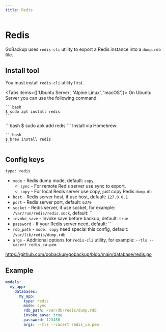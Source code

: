 ```yaml
---
title: Redis
---
```



# Redis

GoBackup uses `redis-cli` utility to export a Redis instance into a `dump.rdb` file.

## Install tool

You must install `redis-cli` utility first.


<Tabs items={['Ubuntu Server', 'Alpine Linux', 'macOS']}>
  <Tab>
    On Ubuntu Server you can use the following command:

    ```bash 
    $ sudo apt install redis
    ```
  </Tab>
  <Tab>
    ```bash 
    $ sudo apk add redis
    ```
  </Tab>
  <Tab>
    Install via Homebrew:
    
    ```bash
    $ brew install redis
    ```
  </Tab>
</Tabs>

## Config keys

`type: redis`

- `mode` - Redis dump mode, default: `copy`
  - `sync` - For remote Redis server use sync to export.
  - `copy` - For local Redis server use copy, just copy Redis `dump.db`
- `host` - Redis server host, if use host, default: `127.0.0.1`
- `port` - Redis server port, default: `6379`
- `socket` - Redis server, if use socket, for example: `/var/run/redis/redis.sock`, default: ``
- `invoke_save` - Invoke save before backup, default: `true`
- `password` - If your Redis server need, default: ``
- `rdb_path` - `mode: copy` need special this config, default: `/var/lib/redis/dump.rdb`
- `args` - Additional options for `redis-cli` utility, for example: `--tls --cacert redis_ca.pem`

https://github.com/gobackup/gobackup/blob/main/database/redis.go

## Example

```yml
models:
  my_app:
    databases:
      my_app:
        type: redis
        mode: sync
        rdb_path: /var/db/redis/dump.rdb
        invoke_save: true
        password: 123456
        args: --tls --cacert redis_ca.pem
```
